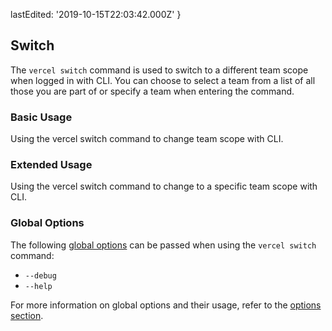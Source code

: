 
  lastEdited: '2019-10-15T22:03:42.000Z'
}

## Switch

The `vercel switch` command is used to switch to a different team scope when logged in with <ProductShortName /> CLI. You can choose to select a team from a list of all those you are part of or specify a team when entering the command.

### Basic Usage

<Snippet dark text="vercel switch" />
<Caption>Using the <InlineCode>vercel switch</InlineCode> command to change team scope with <ProductShortName /> CLI.</Caption>

### Extended Usage

<Snippet dark text="vercel switch [team-name]" />
<Caption>Using the <InlineCode>vercel switch</InlineCode> command to change to a specific team scope with <ProductShortName /> CLI.</Caption>

### Global Options

The following [global options](#options) can be passed when using the `vercel switch` command:

- `--debug`
- `--help`

For more information on global options and their usage, refer to the [options section](#options).
